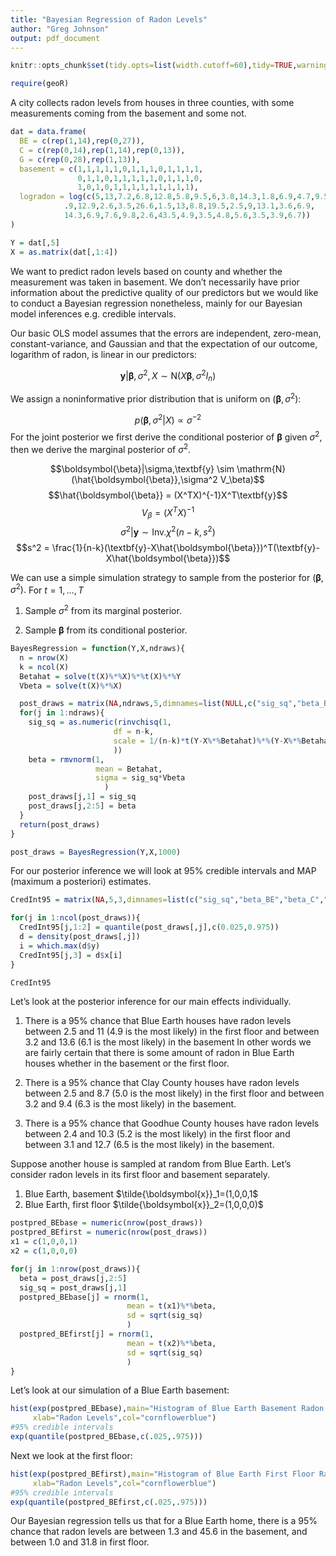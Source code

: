 ```yaml
---
title: "Bayesian Regression of Radon Levels"
author: "Greg Johnson"
output: pdf_document
---
```


```r
knitr::opts_chunk$set(tidy.opts=list(width.cutoff=60),tidy=TRUE,warning=FALSE, message=FALSE)
```

```r
require(geoR)
```

A city collects radon levels from houses in three counties, with some measurements coming from the basement and some not.

```r
dat = data.frame(
  BE = c(rep(1,14),rep(0,27)),
  C = c(rep(0,14),rep(1,14),rep(0,13)),
  G = c(rep(0,28),rep(1,13)),
  basement = c(1,1,1,1,1,0,1,1,1,0,1,1,1,1,
               0,1,1,0,1,1,1,1,1,0,1,1,1,0,
               1,0,1,0,1,1,1,1,1,1,1,1,1),
  logradon = log(c(5,13,7.2,6.8,12.8,5.8,9.5,6,3.8,14.3,1.8,6.9,4.7,9.5,
            .9,12.9,2.6,3.5,26.6,1.5,13,8.8,19.5,2.5,9,13.1,3.6,6.9,
            14.3,6.9,7.6,9.8,2.6,43.5,4.9,3.5,4.8,5.6,3.5,3.9,6.7))
)

Y = dat[,5]
X = as.matrix(dat[,1:4])
```

We want to predict radon levels based on county and whether the measurement was taken in  basement. We don't necessarily have prior information about the predictive quality of our predictors but we would like to conduct a Bayesian regression nonetheless, mainly for our Bayesian model inferences e.g. credible intervals.

Our basic OLS model assumes that the errors are independent, zero-mean, constant-variance, and Gaussian and that the expectation of our outcome, logarithm of radon, is linear in our predictors:

$$\textbf{y}|\boldsymbol{\beta},\sigma^2,X\sim \mathrm{N}(X\boldsymbol{\beta},\sigma^2I_n)$$

We assign a noninformative prior distribution that is uniform on $(\boldsymbol{\beta},\sigma^2):$

$$p(\boldsymbol{\beta},\sigma^2|X)\propto \sigma^{-2}$$
For the joint posterior we first derive the conditional posterior of $\boldsymbol{\beta}$ given $\sigma^2,$ then we derive the marginal posterior of $\sigma^2.$ 

$$\boldsymbol{\beta}|\sigma,\textbf{y} \sim \mathrm{N} (\hat{\boldsymbol{\beta}},\sigma^2 V_\beta)$$
$$\hat{\boldsymbol{\beta}} = (X^TX)^{-1}X^T\textbf{y}$$
$$V_\beta = (X^TX)^{-1}$$
$$\sigma^2|\textbf{y}\sim \mathrm{Inv.}\chi^2 (n-k,s^2)$$
$$s^2 = \frac{1}{n-k}(\textbf{y}-X\hat{\boldsymbol{\beta}})^T(\textbf{y}-X\hat{\boldsymbol{\beta}})$$

We can use a simple simulation strategy to sample from the posterior for $(\boldsymbol{\beta},\sigma^2).$ For $t=1,...,T$

1. Sample $\sigma^2$ from its marginal posterior.

2. Sample $\boldsymbol{\beta}$ from its conditional posterior.

```r

BayesRegression = function(Y,X,ndraws){
  n = nrow(X)
  k = ncol(X)
  Betahat = solve(t(X)%*%X)%*%t(X)%*%Y 
  Vbeta = solve(t(X)%*%X)

  post_draws = matrix(NA,ndraws,5,dimnames=list(NULL,c("sig_sq","beta_BE","beta_C","beta_G","beta_base")))
  for(j in 1:ndraws){
    sig_sq = as.numeric(rinvchisq(1,
                       df = n-k,
                       scale = 1/(n-k)*t(Y-X%*%Betahat)%*%(Y-X%*%Betahat)
                       ))
    beta = rmvnorm(1,
                   mean = Betahat,
                   sigma = sig_sq*Vbeta
                     )
    post_draws[j,1] = sig_sq
    post_draws[j,2:5] = beta
  }
  return(post_draws)
}

post_draws = BayesRegression(Y,X,1000)
```

For our posterior inference we will look at 95% credible intervals and MAP (maximum a posteriori) estimates.

```r
CredInt95 = matrix(NA,5,3,dimnames=list(c("sig_sq","beta_BE","beta_C","beta_G","beta_base"),c("LB","UB","MAP")))

for(j in 1:ncol(post_draws)){
  CredInt95[j,1:2] = quantile(post_draws[,j],c(0.025,0.975))
  d = density(post_draws[,j])
  i = which.max(d$y)
  CredInt95[j,3] = d$x[i]
}

CredInt95
```

Let's look at the posterior inference for our main effects individually.

1. There is a 95% chance that Blue Earth houses have radon levels between 2.5 and 11 (4.9 is the most likely) in the first floor and between 3.2 and 13.6 (6.1 is the most likely) in the basement In other words we are fairly certain that there is some amount of radon in Blue Earth houses whether in the basement or the first floor.

2. There is a 95% chance that Clay County houses have radon levels between 2.5 and 8.7 (5.0 is the most likely) in the first floor and between 3.2 and 9.4 (6.3 is the most likely) in the basement. 

3. There is a 95% chance that Goodhue County houses have radon levels between 2.4 and 10.3 (5.2 is the most likely) in the first floor and between 3.1 and 12.7 (6.5 is the most likely) in the basement. 


Suppose another house is sampled at random from Blue Earth. Let's consider radon levels in its first floor and basement separately.

1. Blue Earth, basement $\tilde{\boldsymbol{x}}_1=(1,0,0,1$
2. Blue Earth, first floor $\tilde{\boldsymbol{x}}_2=(1,0,0,0)$

```r
postpred_BEbase = numeric(nrow(post_draws))
postpred_BEfirst = numeric(nrow(post_draws))
x1 = c(1,0,0,1)
x2 = c(1,0,0,0)

for(j in 1:nrow(post_draws)){
  beta = post_draws[j,2:5]
  sig_sq = post_draws[j,1]
  postpred_BEbase[j] = rnorm(1,
                          mean = t(x1)%*%beta, 
                          sd = sqrt(sig_sq)
                          )
  postpred_BEfirst[j] = rnorm(1,
                          mean = t(x2)%*%beta, 
                          sd = sqrt(sig_sq)
                          )
}
```
Let's look at our simulation of a Blue Earth basement:

```r
hist(exp(postpred_BEbase),main="Histogram of Blue Earth Basement Radon Levels",
     xlab="Radon Levels",col="cornflowerblue")
#95% credible intervals
exp(quantile(postpred_BEbase,c(.025,.975)))
```
Next we look at the first floor:

```r
hist(exp(postpred_BEfirst),main="Histogram of Blue Earth First Floor Radon Levels",
     xlab="Radon Levels",col="cornflowerblue")
#95% credible intervals
exp(quantile(postpred_BEfirst,c(.025,.975)))
```

Our Bayesian regression tells us that for a Blue Earth home, there is a 95% chance that radon levels are between 1.3 and 45.6 in the basement, and between 1.0 and 31.8 in first floor.




